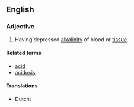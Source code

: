 ==English==
===Adjective===
{{en-adj}}
# {{pathology}} Having depressed [[alkalinity]] of blood or [[tissue]].

====Related terms====
*[[acid]]
*[[acidosis]]

====Translations====
{{trans-top|having depressed alkalinity of blood or tissue}}
* Dutch: {{t|nl|acidotisch}}
{{trans-mid}}
{{trans-bottom}}
